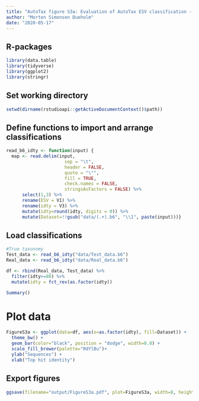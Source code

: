 ---
title: "AutoTax figure S3a: Evaluation of AutoTax ESV classification - Training set"
author: "Morten Simonsen Dueholm"
date: "2020-05-17"
---

## R-packages
```{r, eval=FALSE, message=FALSE, warning=FALSE, include=FALSE}
library(data.table)
library(tidyverse)
library(ggplot2)
library(stringr)
```
## Set working directory
```{r, echo=FALSE, message=FALSE, warning=FALSE}
setwd(dirname(rstudioapi::getActiveDocumentContext()$path))
```

## Define functions to import and arrange classifications
```{r, echo=FALSE, message=FALSE, warning=FALSE}
read_b6_idty <- function(input) {
  map <- read.delim(input,
                      sep = "\t",
                      header = FALSE,
                      quote = "\"",
                      fill = TRUE,
                      check.names = FALSE,
                      stringsAsFactors = FALSE) %>%
      select(1,3) %>%
      rename(ESV = V1) %>%
      rename(idty = V3) %>%
      mutate(idty=round(idty, digits = 0)) %>%
      mutate(Dataset=!!gsub("data/(.+).b6", "\\1", paste(input)))}
```

## Load classifications
```{r, eval=FALSE, message=FALSE, warning=FALSE, include=FALSE}
#True taxonomy
Test_data <- read_b6_idty("data/Test_data.b6")
Real_data <- read_b6_idty("data/Real_data.b6")

df <- rbind(Real_data, Test_data) %>%
  filter(idty>=80) %>%
  mutate(idty = fct_rev(as.factor(idty))

Summary()
```    

# Plot data
```{r, eval=FALSE, message=FALSE, warning=FALSE, include=FALSE}
FigureS3a <- ggplot(data=df, aes(x=as.factor(idty), fill=Dataset)) +
  theme_bw() +
  geom_bar(color="black", position = "dodge", width=0.8) +
  scale_fill_brewer(palette="RdYlBu")+
  ylab("Sequences") +
  xlab("Top hit identity")
```

## Export figures
```{r, eval=FALSE, message=FALSE, warning=FALSE, include=FALSE}
ggsave(filename="output/FigureS3a.pdf", plot=FigureS3a, width=8, height=4, useDingbats=FALSE, limitsize=FALSE)
```